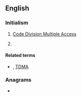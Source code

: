 ==English==

===Initialism===
{{rfc-header|Initialism}}
{{head|en|initialism}}

# {{lb|en|electronics}} [[wikipedia:Code division multiple access|Code Division Multiple Access]]
# {{w|Commercial Development and Marketing Association}}

====Related terms====
* {{sense|electronics}} {{l|en|FDMA}}, [[TDMA]]

===Anagrams===
* {{anagrams|en|CADM|DMCA}}